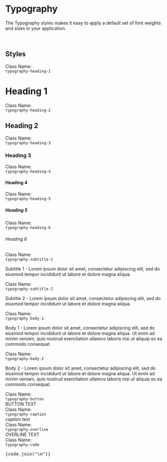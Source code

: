 
<Meta title="Guidelines/Typography" />


# Typography

The Typography styles makes it easy to apply a default set of font weights and sizes in your application.

<br />

## Styles

<Canvas>
  <div className="mx-auto max-w-3xl text-gray-100">
    <div className="grid grid-cols-[auto_1fr] gap-x-8 gap-y-4">
      <div className="flex items-center">
        <div>
          <div className="typography-subtitle-1">Class Name:</div>
          <code className="whitespace-nowrap typography-code">typography-heading-1</code>
        </div>
      </div>
      <div>
        <h1 className="typography-heading-1">Heading 1</h1>
      </div>
      <div className="flex items-center">
        <div>
          <div className="typography-subtitle-1">Class Name:</div>
          <code className="typography-code">typography-heading-2</code>
        </div>
      </div>
      <div>
        <h2 className="typography-heading-2">Heading 2</h2>
      </div>
      <div className="flex items-center">
        <div>
          <div className="typography-subtitle-1">Class Name:</div>
          <code className="typography-code">typography-heading-3</code>
        </div>
      </div>
      <div>
        <h3 className="typography-heading-3">Heading 3</h3>
      </div>
      <div className="flex items-center">
        <div>
          <div className="typography-subtitle-1">Class Name:</div>
          <code className="typography-code">typography-heading-4</code>
        </div>
      </div>
      <div className="flex items-center">
        <h4 className="typography-heading-4">Heading 4</h4>
      </div>
      <div className="flex items-center">
        <div>
          <div className="typography-subtitle-1">Class Name:</div>
          <code className="typography-code">typography-heading-5</code>
        </div>
      </div>
      <div className="flex items-center">
        <h5 className="typography-heading-5">Heading 5</h5>
      </div>
      <div className="flex items-center">
        <div>
          <div className="typography-subtitle-1">Class Name:</div>
          <code className="typography-code">typography-heading-6</code>
        </div>
      </div>
      <div className="flex items-center">
        <h6 className="typography-heading-6">Heading 6</h6>
      </div>
      <div className="flex items-center">
        <div>
          <div className="typography-subtitle-1">Class Name:</div>
          <code className="whitespace-nowrap typography-code">typography-subtitle-1</code>
        </div>
      </div>
      <div className="">
        <p className="typography-subtitle-1">
          Subtitle 1 - Lorem ipsum dolor sit amet, consectetur adipiscing elit, sed do eiusmod tempor incididunt ut
          labore et dolore magna aliqua.
        </p>
      </div>
      <div className="flex items-center">
        <div>
          <div className="typography-subtitle-1">Class Name:</div>
          <code className="whitespace-nowrap typography-code">typography-subtitle-2</code>
        </div>
      </div>
      <div className="flex items-center">
        <p className="typography-subtitle-2">
          Subtitle 2 - Lorem ipsum dolor sit amet, consectetur adipiscing elit, sed do eiusmod tempor incididunt ut
          labore et dolore magna aliqua.
        </p>
      </div>
      <div className="flex items-center">
        <div>
          <div className="typography-subtitle-1">Class Name:</div>
          <code className="typography-code">typography-body-1</code>
        </div>
      </div>
      <div>
        <p className="typography-body-1">
          Body 1 - Lorem ipsum dolor sit amet, consectetur adipiscing elit, sed do eiusmod tempor incididunt ut labore
          et dolore magna aliqua. Ut enim ad minim veniam, quis nostrud exercitation ullamco laboris nisi ut aliquip ex
          ea commodo consequat.
        </p>
      </div>
      <div className="flex items-center">
        <div>
          <div className="typography-subtitle-1">Class Name:</div>
          <code className="typography-code">typography-body-2</code>
        </div>
      </div>
      <div>
        <p className="typography-body-2">
          Body 2 - Lorem ipsum dolor sit amet, consectetur adipiscing elit, sed do eiusmod tempor incididunt ut labore
          et dolore magna aliqua. Ut enim ad minim veniam, quis nostrud exercitation ullamco laboris nisi ut aliquip ex
          ea commodo consequat.
        </p>
      </div>
      <div className="flex items-center">
        <div>
          <div className="typography-subtitle-1">Class Name:</div>
          <code className="typography-code">typography-button</code>
        </div>
      </div>
      <div className="flex items-center">
        <span className="typography-button">BUTTON TEXT</span>
      </div>
      <div className="flex items-center">
        <div>
          <div className="typography-subtitle-1">Class Name:</div>
          <code className="typography-code">typography-caption</code>
        </div>
      </div>
      <div className="flex items-center">
        <span className="typography-caption">caption text</span>
      </div>
      <div className="flex items-center">
        <div>
          <div className="typography-subtitle-1">Class Name:</div>
          <code className="typography-code">typography-overline</code>
        </div>
      </div>
      <div className="flex items-center">
        <span className="my-auto typography-overline">OVERLINE TEXT</span>
      </div>
      <div className="flex items-center">
        <div>
          <div className="typography-subtitle-1">Class Name:</div>
          <code className="typography-code">typography-code</code>
        </div>
      </div>
      <div className="overflow-x-auto">
        <pre className="py-2 typography-code">{code.join("\n")}</pre>
      </div>
    </div>
  </div>
</Canvas>
